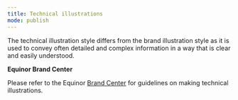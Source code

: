 ```yaml
---
title: Technical illustrations
mode: publish
---
```


The technical illustration style differs from the brand illustration style as it is used to convey often detailed and complex information in a way that is clear and easily understood.


**Equinor Brand Center**

Please refer to the Equinor [Brand Center](https://communicationtoolbox.equinor.com/brandcenter/en/equinorbc/component/default/102 "Brand Center Toolbox Guidelines") for guidelines on making technical illustrations. 
